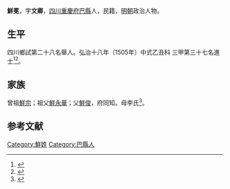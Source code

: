 {{明清人物信息框
| 姓名 = 鮮冕 
| 原名 =
| 圖片名稱= 
| 圖片大小 =
| 圖片說明 = 
| 最高職務 =
| 國家 = 大明 
| 爵位 =
| 籍貫 = [[四川|四川]][[重慶府|重慶府]][[巴縣_(重慶)|巴縣]]
| 族裔 = 
| 字號 = 
| 諡號 =
| 出生日期 = 正月十六日
| 出生地點 =
| 逝世日期 = 卒年不詳 
| 逝世地點 =
| 墓葬 =
| 配偶 = 陳氏
| 親屬 = 曾祖[[鮮宗|鮮宗]]，祖[[鮮永華|鮮永華]]，父[[鮮俊|鮮俊]]，母李氏
| 出身 =
* 弘治十八年乙丑科同進士出身
| 經歷 =
| 著作 = 
}}
'''鮮冕 '''{{BD|1478年||？年||}}，字'''文卿'''，[[四川|四川]][[重慶府|重慶府]][[巴縣_(重慶)|巴縣]]人，民籍，[[明朝|明朝]]政治人物。

== 生平 ==
四川鄉試第二十八名舉人。弘治十八年（1505年）中式乙丑科<!---會試第二百九十四名--->三甲第三十七名進士<ref>{{Cite book|title=《皇明贡举考》卷五|last=（明）[[张朝瑞|张朝瑞]]|first=|publisher=《续修四库全书》史部第828册|year=|isbn=|location=|pages=}}</ref><ref>{{Cite book|title=贡举志五种 上|last=鲁小俊，江俊伟著|first=|publisher=武汉：武汉大学出版社|year=2009|isbn=978-7-307-07043-1|location=|pages=}}</ref>。

== 家族 ==
曾祖[[鮮宗|鮮宗]]；祖父[[鮮永華|鮮永華]]；父[[鮮俊|鮮俊]]，府同知。母李氏<ref>{{Cite book|title=天一阁藏明代科举录选刊 登科录 点校本|last=龚延明主编|first=|publisher=宁波出版社|year=2016|isbn=978-7-5526-2320-8|location=宁波|pages=|quote=《天一閣藏明代科舉錄選刊.登科錄》之《弘治十八年進士登科錄》}}</ref>。

==参考文献==
{{reflist}}

{{弘治十八年乙丑科殿試金榜}}

{{Authority control}}

{{DEFAULTSORT:X}}
[[Category:鮮姓|Category:鮮姓]]
[[Category:巴縣人|Category:巴縣人]]


{{明朝人物小作品}}